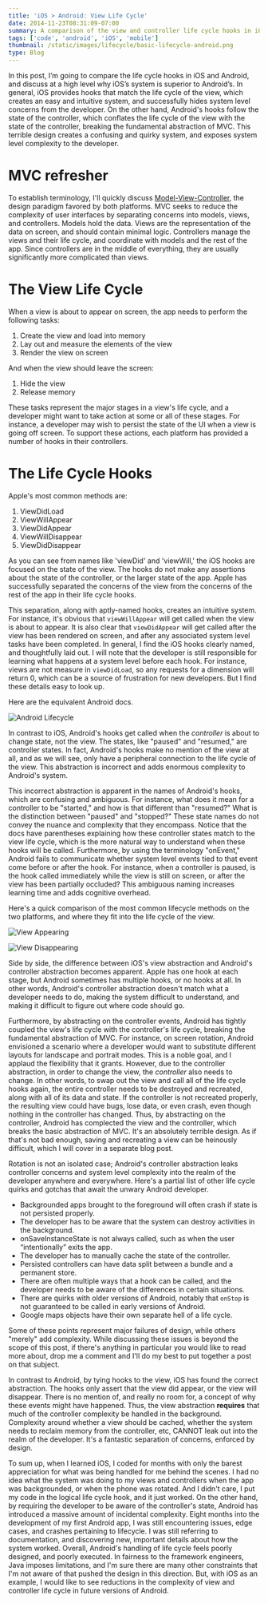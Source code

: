```yaml
---
title: 'iOS > Android: View Life Cycle'
date: 2014-11-23T08:31:09-07:00
summary: A comparison of the view and controller life cycle hooks in iOS and Android.
tags: ['code', 'android', 'iOS', 'mobile']
thumbnail: /static/images/lifecycle/basic-lifecycle-android.png
type: Blog
---
```


In this post, I’m going to compare the life cycle hooks in iOS and Android, and discuss at a high level why iOS’s system is superior to Android’s. In general, iOS provides hooks that match the life cycle of the view, which creates an easy and intuitive system, and successfully hides system level concerns from the developer. On the other hand, Android's hooks follow the state of the controller, which conflates the life cycle of the view with the state of the controller, breaking the fundamental abstraction of MVC. This terrible design creates a confusing and quirky system, and exposes system level complexity to the developer.

# MVC refresher

To establish terminology, I'll quickly discuss [Model-View-Controller](http://en.wikipedia.org/wiki/Model%E2%80%93view%E2%80%93controller), the design paradigm favored by both platforms. MVC seeks to reduce the complexity of user interfaces by separating concerns into models, views, and controllers. Models hold the data. Views are the representation of the data on screen, and should contain minimal logic. Controllers manage the views and their life cycle, and coordinate with models and the rest of the app. Since controllers are in the middle of everything, they are usually significantly more complicated than views.

# The View Life Cycle

When a view is about to appear on screen, the app needs to perform the following tasks:

1. Create the view and load into memory
2. Lay out and measure the elements of the view
3. Render the view on screen

And when the view should leave the screen:

1. Hide the view
2. Release memory

These tasks represent the major stages in a view's life cycle, and a developer might want to take action at some or all of these stages. For instance, a developer may wish to persist the state of the UI when a view is going off screen. To support these actions, each platform has provided a number of hooks in their controllers.

# The Life Cycle Hooks

Apple's most common methods are:

1. ViewDidLoad
2. ViewWillAppear
3. ViewDidAppear
4. ViewWillDisappear
5. ViewDidDisappear

As you can see from names like 'viewDid' and 'viewWill,' the iOS hooks are focused on the state of the view. The hooks do not make any assertions about the state of the controller, or the larger state of the app. Apple has successfully separated the concerns of the view from the concerns of the rest of the app in their life cycle hooks.

This separation, along with aptly-named hooks, creates an intuitive system. For instance, it's obvious that `viewWillAppear` will get called when the view is about to appear. It is also clear that `viewDidAppear` will get called after the view has been rendered on screen, and after any associated system level tasks have been completed. In general, I find the iOS hooks clearly named, and thoughtfully laid out. I will note that the developer is still responsible for learning what happens at a system level before each hook. For instance, views are not measure in `viewDidLoad`, so any requests for a dimension will return 0, which can be a source of frustration for new developers. But I find these details easy to look up.

Here are the equivalent Android docs.

![Android Lifecycle](/static/images/lifecycle/basic-lifecycle-android.png)

In contrast to iOS, Android's hooks get called when the _controller_ is about to change state, not the view. The states, like "paused" and "resumed," are controller states. In fact, Android's hooks make no mention of the view at all, and as we will see, only have a peripheral connection to the life cycle of the view. This abstraction is incorrect and adds enormous complexity to Android's system.

This incorrect abstraction is apparent in the names of Android's hooks, which are confusing and ambiguous. For instance, what does it mean for a controller to be "started," and how is that different than "resumed?" What is the distinction between "paused" and "stopped?" These state names do not convey the nuance and complexity that they encompass. Notice that the docs have parentheses explaining how these controller states match to the view life cycle, which is the more natural way to understand when these hooks will be called. Furthermore, by using the terminology "onEvent," Android fails to communicate whether system level events tied to that event come before or after the hook. For instance, when a controller is paused, is the hook called immediately while the view is still on screen, or after the view has been partially occluded? This ambiguous naming increases learning time and adds cognitive overhead.

Here's a quick comparison of the most common lifecycle methods on the two platforms, and where they fit into the life cycle of the view.

![View Appearing](/static/images/lifecycle/view-controller-appear.png)

![View Disappearing](/static/images/lifecycle/view-controller-disappear.png)

Side by side, the difference between iOS's view abstraction and Android's controller abstraction becomes apparent. Apple has one hook at each stage, but Android sometimes has multiple hooks, or no hooks at all. In other words, Android's controller abstraction doesn't match what a developer needs to do, making the system difficult to understand, and making it difficult to figure out where code should go.

Furthermore, by abstracting on the controller events, Android has tightly coupled the view's life cycle with the controller's life cycle, breaking the fundamental abstraction of MVC. For instance, on screen rotation, Android envisioned a scenario where a developer would want to substitute different layouts for landscape and portrait modes. This is a noble goal, and I applaud the flexibility that it grants. However, due to the controller abstraction, in order to change the view, the _controller_ also needs to change. In other words, to swap out the view and call all of the life cycle hooks again, the entire controller needs to be destroyed and recreated, along with all of its data and state. If the controller is not recreated properly, the resulting view could have bugs, lose data, or even crash, even though nothing in the controller has changed. Thus, by abstracting on the controller, Android has complected the view and the controller, which breaks the basic abstraction of MVC. It's an absolutely terrible design. As if that's not bad enough, saving and recreating a view can be heinously difficult, which I will cover in a separate blog post.

Rotation is not an isolated case; Android's controller abstraction leaks controller concerns and system level complexity into the realm of the developer anywhere and everywhere. Here's a partial list of other life cycle quirks and gotchas that await the unwary Android developer.

- Backgrounded apps brought to the foreground will often crash if state is not persisted properly.
- The developer has to be aware that the system can destroy activities in the background.
- onSaveInstanceState is not always called, such as when the user “intentionally” exits the app.
- The developer has to manually cache the state of the controller.
- Persisted controllers can have data split between a bundle and a permanent store.
- There are often multiple ways that a hook can be called, and the developer needs to be aware of the differences in certain situations.
- There are quirks with older versions of Android, notably that `onStop` is not guaranteed to be called in early versions of Android.
- Google maps objects have their own separate hell of a life cycle.

Some of these points represent major failures of design, while others "merely" add complexity. While discussing these issues is beyond the scope of this post, if there's anything in particular you would like to read more about, drop me a comment and I'll do my best to put together a post on that subject.

In contrast to Android, by tying hooks to the view, iOS has found the correct abstraction. The hooks only assert that the view did appear, or the view will disappear. There is no mention of, and really no room for, a concept of why these events might have happened. Thus, the view abstraction **requires** that much of the controller complexity be handled in the background. Complexity around whether a view should be cached, whether the system needs to reclaim memory from the controller, etc, CANNOT leak out into the realm of the developer. It's a fantastic separation of concerns, enforced by design.

To sum up, when I learned iOS, I coded for months with only the barest appreciation for what was being handled for me behind the scenes. I had no idea what the system was doing to my views and controllers when the app was backgrounded, or when the phone was rotated. And I didn't care, I put my code in the logical life cycle hook, and it just worked. On the other hand, by requiring the developer to be aware of the controller's state, Android has introduced a massive amount of incidental complexity. Eight months into the development of my first Android app, I was still encountering issues, edge cases, and crashes pertaining to lifecycle. I was still referring to documentation, and discovering new, important details about how the system worked. Overall, Android's handling of life cycle feels poorly designed, and poorly executed. In fairness to the framework engineers, Java imposes limitations, and I'm sure there are many other constraints that I'm not aware of that pushed the design in this direction. But, with iOS as an example, I would like to see reductions in the complexity of view and controller life cycle in future versions of Android.
